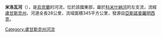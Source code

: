 {{Unreferenced|time=2015-09-22T01:36:06+00:00}}
'''米洛瓦河'''（{{lang-uk|Мілова}}），是[[烏克蘭|烏克蘭]]的河流，位於該國東部，屬於[[科米什納河|科米什納河]]的左支流，流經[[盧甘斯克州|盧甘斯克州]]，河道全長28公里，流域面積345平方公里，發源自[[亞斯諾普羅明西克|亞斯諾普羅明西克]]。

{{DEFAULTSORT:Мілова (річка)}}
[[Category:盧甘斯克州河流|Category:盧甘斯克州河流]]


{{Ukraine-river-stub}}